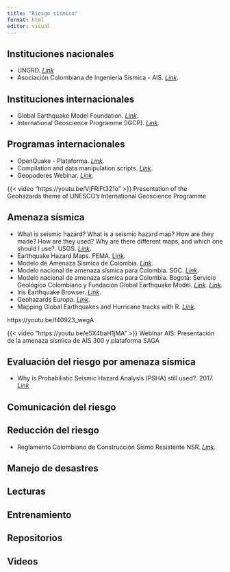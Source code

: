```yaml
---
title: "Riesgo sísmico"
format: html
editor: visual
---
```


## Instituciones nacionales

-   UNGRD. [*Link*](https://portal.gestiondelriesgo.gov.co/)
-   Asociación Colombiana de Ingeniería Sísmica - AIS. [*Link*](https://asosismica.org.co/).

## Instituciones internacionales

-   Global Earthquake Model Foundation. [*Link*](https://www.globalquakemodel.org/).
-   International Geoscience Programme (IGCP). [*Link*](https://en.unesco.org/international-geoscience-programme).

## Programas internacionales

-   OpenQuake - Plataforma. [*Link*](https://platform.openquake.org/).
-   Compilation and data manipulation scripts. [*Link*](https://github.com/OpenDRR/model-factory).
-   Geopoderes Webinar. [*Link*](http://www.geopoderes.com/webinars/).

{{< video "https://youtu.be/VjFRiFt321o" >}} Presentation of the Geohazards theme of UNESCO’s International Geoscience Programme

## Amenaza sísmica

-   What is seismic hazard? What is a seismic hazard map? How are they made? How are they used? Why are there different maps, and which one should I use?. USGS. [*Link*](https://www.usgs.gov/faqs/what-seismic-hazard-what-seismic-hazard-map-how-are-they-made-how-are-they-used-why-are-there).
-   Earthquake Hazard Maps. FEMA. [Link](https://www.fema.gov/es/emergency-managers/risk-management/earthquake/hazard-maps).
-   Modelo de Amenaza Sísmica de Colombia. [*Link*](https://amenazasismica.sgc.gov.co/).
-   Modelo nacional de amenaza sísmica para Colombia. SGC. [*Link*](https://libros.sgc.gov.co/index.php/editorial/catalog/book/38#:~:text=En%20el%20modelo%2C%20la%20sismicidad,procedimiento%20propuesto%20por%20los%20autores.).
-   Modelo nacional de amenaza sísmica para Colombia. Bogotá: Servicio Geológico Colombiano y Fundación Global Earthquake Model. [*Link*](https://libros.sgc.gov.co/index.php/editorial/catalog/book/38). [*Link*](https://amenazasismica.sgc.gov.co/).
-    Iris Earthquake Browser. [*Link*](http://ds.iris.edu/ieb/index.html?).
-   Geohazards Europa. [*Link*](https://geohazards-tep.eu/#!).
-   Mapping Global Earthquakes and Hurricane tracks with R. [*Link*](http://david-lallemant.com/mapping-global-earthquakes-and-hurricane-tracks-with-r-2/).

https://youtu.be/f40923_wegA

{{< video "https://youtu.be/e5X4baH1jMA" >}} Webinar AIS: Presentación de la amenaza sísmica de AIS 300 y plataforma SAGA

## Evaluación del riesgo por amenaza sísmica

-   Why is Probabilistic Seismic Hazard Analysis (PSHA) still used?. 2017. [*Link*](https://www.sciencedirect.com/science/article/pii/S0031920116303016)

## Comunicación del riesgo

## Reducción del riesgo

-   Reglamento Colombiano de Construcción Sismo Resistente NSR. [*Link*](https://www.idrd.gov.co/sitio/idrd/sites/default/files/imagenes/titulo-a-nsr-100.pdf).

## Manejo de desastres

## Lecturas

## **Entrenamiento**

## Repositorios

## Videos